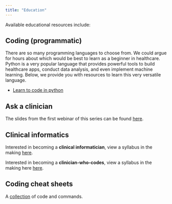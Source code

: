 ```yaml
---
title: "Education"
---
```


Available educational resources include:

## Coding (programmatic)

There are so many programming languages to choose from. We could argue for hours about which would be best to learn as a beginner in healthcare. Python is a very popular language that provides powerful tools to build healthcare apps, conduct data analysis, and even implement machine learning. Below, we provide you with resources to learn this very versatile language.

* [Learn to code in python](learn-python/index.qmd)

## Ask a clinician

The slides from the first webinar of this series can be found [here](ask-a-clinician/index.qmd).

## Clinical informatics

Interested in becoming a **clinical informatician**, view a syllabus in the making [here](/learn/syllabi/clinical-informatician.qmd).

Interested in becoming a **clinician-who-codes**, view a syllabus in the making here [here](/learn/syllabi/clinician-who-codes.qmd).

## Coding cheat sheets

A [collection](/cheatsheets/index.qmd) of code and commands.